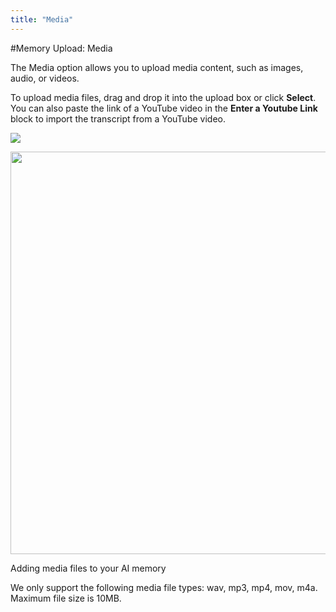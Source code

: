 ```yaml
---
title: "Media"
---
```


#Memory Upload: Media


The Media option allows you to upload media content, such as images, audio, or videos.

To upload media files, drag and drop it into the upload box or click **Select**. You can also paste the link of a YouTube video in the **Enter a Youtube Link** block to import the transcript from a YouTube video.

![](/images/image.png)

<img height="644" width="1190" src="https://files.gitbook.com/v0/b/gitbook-x-prod.appspot.com/o/spaces%2FdbMN7r709l6jIY1z4OHN%2Fuploads%2Ff1RBBR371JHVbQFBkXlb%2F%5BPAI%5D%20Memory%20Upload%20Adding%20Media.gif?alt=media&token=3f2f5a92-7485-4798-8a54-06f6d39eec0f" />

Adding media files to your AI memory

We only support the following media file types: wav, mp3, mp4, mov, m4a. Maximum file size is 10MB.
